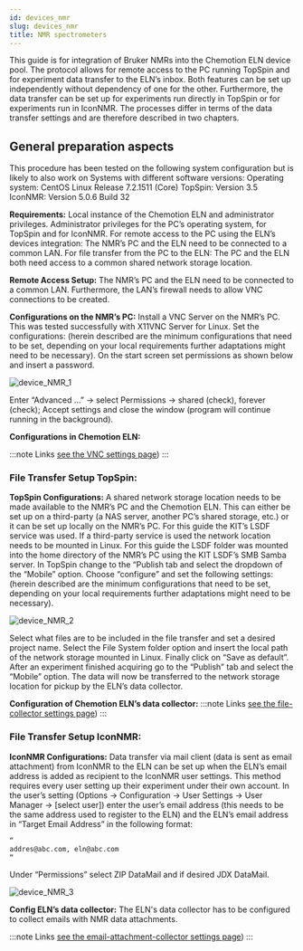 ```yaml
---
id: devices_nmr
slug: devices_nmr
title: NMR spectrometers
---
```


This guide is for integration of Bruker NMRs into the Chemotion ELN device pool. The protocol allows for remote access to the PC running TopSpin and for experiment data transfer to the ELN’s inbox. Both features can be set up independently without dependency of one for the other. Furthermore, the data transfer can be set up for experiments run directly in TopSpin or for experiments run in IconNMR. The processes differ in terms of the data transfer settings and are therefore described in two chapters.

## General preparation aspects
This procedure has been tested on the following system configuration but is likely to also work on Systems with different software versions:
Operating system: CentOS Linux Release 7.2.1511 (Core)
TopSpin: Version 3.5
IconNMR: Version 5.0.6 Build 32

**Requirements:** 
Local instance of the Chemotion ELN and administrator privileges.
Administrator privileges for the PC’s operating system, for TopSpin and for IconNMR.
For remote access to the PC using the ELN’s devices integration: The NMR’s PC and the ELN need to be connected to a common LAN.
For file transfer from the PC to the ELN: The PC and the ELN both need access to a common shared network storage location.

**Remote Access Setup:**
The NMR’s PC and the ELN need to be connected to a common LAN. Furthermore, the LAN’s firewall needs to allow VNC connections to be created.

**Configurations on the NMR’s PC:**
Install a VNC Server on the NMR’s PC. This was tested successfully with X11VNC Server for Linux.
Set the configurations: (herein described are the minimum configurations that need to be set, depending on your local requirements further adaptations might need to be necessary).
On the start screen set permissions as shown below and insert a password.

![device_NMR_1](/img/device_NMR_1.png)

Enter “Advanced …” -> select Permissions -> shared (check), forever (check); Accept settings and close the window (program will continue running in the background).

**Configurations in Chemotion ELN:**

:::note Links
[see the VNC settings page](settings#vnc))
:::


### File Transfer Setup TopSpin:
**TopSpin Configurations:**
A shared network storage location needs to be made available to the NMR’s PC and the Chemotion ELN. This can either be set up on a third-party (a NAS server, another PC’s shared storage, etc.) or it can be set up locally on the NMR’s PC. For this guide the KIT’s LSDF service was used.
If a third-party service is used the network location needs to be mounted in Linux. For this guide the LSDF folder was mounted into the home directory of the NMR’s PC using the KIT LSDF’s SMB Samba server.
In TopSpin change to the “Publish tab and select the dropdown of the “Mobile” option. Choose “configure” and set the following settings: (herein described are the minimum configurations that need to be set, depending on your local requirements further adaptations might need to be necessary).

![device_NMR_2](/img/device_NMR_2.png)

Select what files are to be included in the file transfer and set a desired project name. Select the File System folder option and insert the local path of the network storage mounted in Linux. Finally click on “Save as default”.
After an experiment finished acquiring go to the “Publish” tab and select the “Mobile” option. The data will now be transferred to the network storage location for pickup by the ELN’s data collector.

**Configuration of Chemotion ELN’s data collector:**
:::note Links
[see the file-collector settings page](settings#file-collector))
:::

### File Transfer Setup IconNMR:
**IconNMR Configurations:**
Data transfer via mail client (data is sent as email attachment) from IconNMR to the ELN can be set up when the ELN’s email address is added as recipient to the IconNMR user settings. This method requires every user setting up their experiment under their own account.
In the user’s setting (Options -> Configuration -> User Settings -> User Manager -> [select user]) enter the user’s email address (this needs to be the same address used to register to the ELN) and the ELN’s email address in “Target Email Address” in the following format:


```sh
“
addres@abc.com, eln@abc.com
“

```

Under “Permissions” select ZIP DataMail and if desired JDX DataMail.

![device_NMR_3](/img/device_NMR_3.png)




**Config ELN’s data collector:**
The ELN's data collector has to be configured to collect emails with NMR data attachments. 

:::note Links
[see the email-attachment-collector settings page](settings#file-collector))
:::

